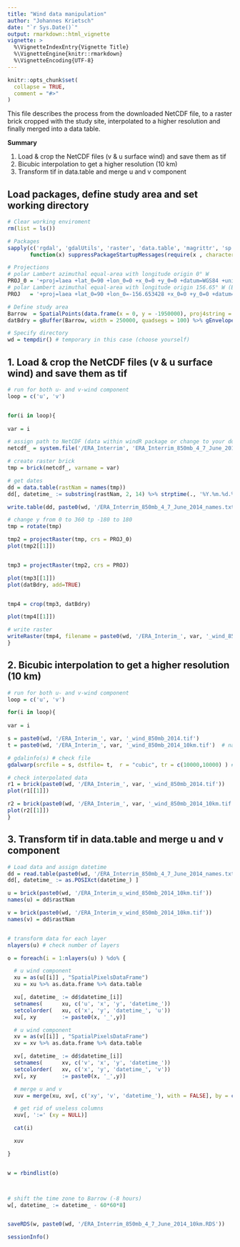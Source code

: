 ```yaml
---
title: "Wind data manipulation"
author: "Johannes Krietsch"
date: "`r Sys.Date()`"
output: rmarkdown::html_vignette
vignette: >
  %\VignetteIndexEntry{Vignette Title}
  %\VignetteEngine{knitr::rmarkdown}
  %\VignetteEncoding{UTF-8}
---
```


```r
knitr::opts_chunk$set(
  collapse = TRUE,
  comment = "#>"
)
```

This file describes the process from the downloaded NetCDF file, to a raster brick cropped with the study site, interpolated to a higher resolution and finally merged into a data table.

**Summary**

1. Load & crop the NetCDF files (v & u surface wind) and save them as tif
2. Bicubic interpolation to get a higher resolution (10 km)
3. Transform tif in data.table and merge u and v component


## Load packages, define study area and set working directory

```r
# Clear working enviroment
rm(list = ls())

# Packages
sapply(c('rgdal', 'gdalUtils', 'raster', 'data.table', 'magrittr', 'sp', 'rgeos', 'raster'),
       function(x) suppressPackageStartupMessages(require(x , character.only = TRUE, quietly = TRUE) ) )

# Projections
# polar Lambert azimuthal equal-area with longitude origin 0° W
PROJ_0 = '+proj=laea +lat_0=90 +lon_0=0 +x_0=0 +y_0=0 +datum=WGS84 +units=m +no_defs +ellps=WGS84 +towgs84=0,0,0 '
# polar Lambert azimuthal equal-area with longitude origin 156.65° W (Barrow)
PROJ   = '+proj=laea +lat_0=90 +lon_0=-156.653428 +x_0=0 +y_0=0 +datum=WGS84 +units=m +no_defs +ellps=WGS84 +towgs84=0,0,0 '

# Define study area
Barrow  = SpatialPoints(data.frame(x = 0, y = -1950000), proj4string = CRS(PROJ)) # spatial point at Barrow
datBdry = gBuffer(Barrow, width = 250000, quadsegs = 100) %>% gEnvelope(.) # 250 km around Barrow

# Specify directory
wd = tempdir() # temporary in this case (choose yourself)

```

## 1. Load & crop the NetCDF files (v & u surface wind) and save them as tif

```r

# run for both u- and v-wind component
loop = c('u', 'v')


for(i in loop){
  
var = i

# assign path to NetCDF (data within windR package or change to your downladed file)
netcdf_ = system.file('/ERA_Interrim', 'ERA_Interrim_850mb_4_7_June_2014.nc', package = 'windR')

# create raster brick
tmp = brick(netcdf_, varname = var)

# get dates
dd = data.table(rastNam = names(tmp))
dd[, datetime_ := substring(rastNam, 2, 14) %>% strptime(., '%Y.%m.%d.%H') %>% as.POSIXct]

write.table(dd, paste0(wd, '/ERA_Interrim_850mb_4_7_June_2014_names.txt'), sep = ';', row.names = FALSE)

# change y from 0 to 360 tp -180 to 180
tmp = rotate(tmp)

tmp2 = projectRaster(tmp, crs = PROJ_0)
plot(tmp2[[1]])


tmp3 = projectRaster(tmp2, crs = PROJ)

plot(tmp3[[1]])
plot(datBdry, add=TRUE)


tmp4 = crop(tmp3, datBdry)

plot(tmp4[[1]])

# write raster
writeRaster(tmp4, filename = paste0(wd, '/ERA_Interim_', var, '_wind_850mb_2014.tif'), overwrite=TRUE)
}

```


## 2. Bicubic interpolation to get a higher resolution (10 km)

```r

# run for both u- and v-wind component
loop = c('u', 'v')

for(i in loop){
  
var = i

s = paste0(wd, '/ERA_Interim_', var, '_wind_850mb_2014.tif')
t = paste0(wd, '/ERA_Interim_', var, '_wind_850mb_2014_10km.tif')  # name of the output file

# gdalinfo(s) # check file
gdalwarp(srcfile = s, dstfile= t,  r = "cubic", tr = c(10000,10000) ) # does a cubic interpolation to a 10 km resolution

# check interpolated data
r1 = brick(paste0(wd, '/ERA_Interim_', var, '_wind_850mb_2014.tif'))
plot(r1[[1]])

r2 = brick(paste0(wd, '/ERA_Interim_', var, '_wind_850mb_2014_10km.tif'))
plot(r2[[1]])
}

```



## 3. Transform tif in data.table and merge u and v component

```r

# Load data and assign datetime
dd = read.table(paste0(wd, '/ERA_Interrim_850mb_4_7_June_2014_names.txt'), stringsAsFactors = FALSE, sep = ';', header = TRUE) %>% data.table
dd[, datetime_ := as.POSIXct(datetime_) ]

u = brick(paste0(wd, '/ERA_Interim_u_wind_850mb_2014_10km.tif'))
names(u) = dd$rastNam

v = brick(paste0(wd, '/ERA_Interim_v_wind_850mb_2014_10km.tif'))
names(v) = dd$rastNam


# transform data for each layer
nlayers(u) # check number of layers

o = foreach(i = 1:nlayers(u) ) %do% {

  # u wind component
  xu = as(u[[i]] , "SpatialPixelsDataFrame")
  xu = xu %>% as.data.frame %>% data.table

  xu[, datetime_ := dd$datetime_[i]]
  setnames(      xu, c('u', 'x', 'y', 'datetime_'))
  setcolorder(   xu, c('x', 'y', 'datetime_', 'u'))
  xu[, xy        := paste0(x, '_',y)]

  # u wind component
  xv = as(v[[i]] , "SpatialPixelsDataFrame")
  xv = xv %>% as.data.frame %>% data.table

  xv[, datetime_ := dd$datetime_[i]]
  setnames(      xv, c('v', 'x', 'y', 'datetime_'))
  setcolorder(   xv, c('x', 'y', 'datetime_', 'v'))
  xv[, xy        := paste0(x, '_',y)]

  # merge u and v
  xuv = merge(xu, xv[, c('xy', 'v', 'datetime_'), with = FALSE], by = c('xy', 'datetime_') )

  # get rid of useless columns
  xuv[, ':=' (xy = NULL)]

  cat(i)

  xuv

}


w = rbindlist(o)



# shift the time zone to Barrow (-8 hours)
w[, datetime_ := datetime_ - 60*60*8]


saveRDS(w, paste0(wd, '/ERA_Interrim_850mb_4_7_June_2014_10km.RDS'))

```


```r
sessionInfo()
```
